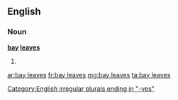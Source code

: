 ==English==

===Noun===
'''[[bay]] [[leaf|leaves]]'''

# {{plural of|bay leaf}}

[[Category:English irregular plurals ending in "-ves"]]

[[ar:bay leaves]]
[[fr:bay leaves]]
[[mg:bay leaves]]
[[ta:bay leaves]]